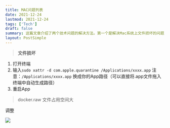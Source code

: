 ```yaml
---
title: MAC问题列表
date: 2021-12-24
lastmod: 2021-12-24
tags: ['Tech']
draft: false
summary: 这篇文章介绍了两个技术问题的解决方法。第一个是解决Mac系统上文件损坏的问题，通过在终端中输入特定命令来移除应用程序的隔离属性。第二个是关于Docker中docker.raw文件占用空间过大的问题，文章提供了一张图片展示如何调整相关设置。
layout: PostSimple
---
```


> **文件损坏**

1. 打开终端
2. 输入`sudo xattr -d com.apple.quarantine /Applications/xxxx.app`
   注意：`/Applications/xxxx.app` 换成你的App路径（可以直接将.app文件拖入终端中自动生成路径）
3. 重启App

> docker.raw 文件占用空间大

调整

![](https://www.tzer.top/usr/uploads/2021/12/2579344251.png)
